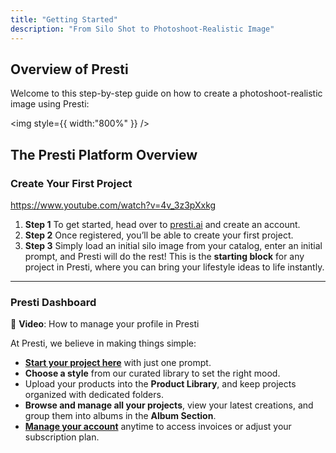 ```yaml
---
title: "Getting Started"
description: "From Silo Shot to Photoshoot-Realistic Image"
---
```



## Overview of Presti

Welcome to this step-by-step guide on how to create a photoshoot-realistic image using Presti:

<img
  style={{ width:"800%" }}
/>

## The Presti Platform Overview

### Create Your First Project

https://www.youtube.com/watch?v=4v_3z3pXxkg

1. **Step 1**
   To get started, head over to [presti.ai](http://presti.ai) and create an account.
2. **Step 2**
   Once registered, you’ll be able to create your first project.
3. **Step 3**
   Simply load an initial silo image from your catalog, enter an initial prompt, and Presti will do the rest\! This is the **starting block** for any project in Presti, where you can bring your lifestyle ideas to life instantly.

---

### Presti Dashboard

🎥 **Video**: How to manage your profile in Presti

At Presti, we believe in making things simple:

- [**Start your project here**](https://app.presti.ai/) with just one prompt.
- **Choose a style** from our curated library to set the right mood.
- Upload your products into the **Product Library**, and keep projects organized with dedicated folders.
- **Browse and manage all your projects**, view your latest creations, and group them into albums in the **Album Section**.
- [**Manage your account**](https://app.presti.ai/settings/team/subscription) anytime to access invoices or adjust your subscription plan.